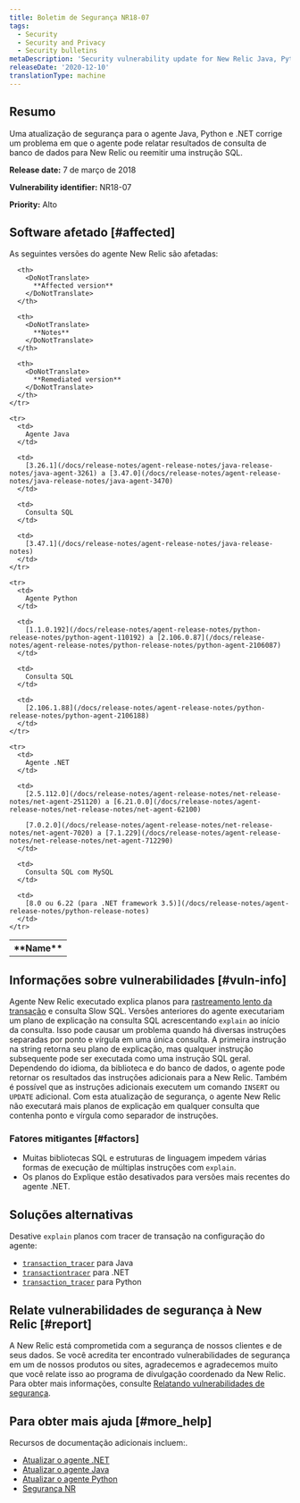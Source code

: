 ```yaml
---
title: Boletim de Segurança NR18-07
tags:
  - Security
  - Security and Privacy
  - Security bulletins
metaDescription: 'Security vulnerability update for New Relic Java, Python, and .NET agents.'
releaseDate: '2020-12-10'
translationType: machine
---
```


## Resumo

Uma atualização de segurança para o agente Java, Python e .NET corrige um problema em que o agente pode relatar resultados de consulta de banco de dados para New Relic ou reemitir uma instrução SQL.

<DoNotTranslate>**Release date:**</DoNotTranslate> 7 de março de 2018

<DoNotTranslate>**Vulnerability identifier:**</DoNotTranslate> NR18-07

<DoNotTranslate>**Priority:**</DoNotTranslate> Alto

## Software afetado [#affected]

As seguintes versões do agente New Relic são afetadas:

<table>
  <tbody>
    <tr>
      <th>
        <DoNotTranslate>
          **Name**
        </DoNotTranslate>
      </th>

      <th>
        <DoNotTranslate>
          **Affected version**
        </DoNotTranslate>
      </th>

      <th>
        <DoNotTranslate>
          **Notes**
        </DoNotTranslate>
      </th>

      <th>
        <DoNotTranslate>
          **Remediated version**
        </DoNotTranslate>
      </th>
    </tr>

    <tr>
      <td>
        Agente Java
      </td>

      <td>
        [3.26.1](/docs/release-notes/agent-release-notes/java-release-notes/java-agent-3261) a [3.47.0](/docs/release-notes/agent-release-notes/java-release-notes/java-agent-3470)
      </td>

      <td>
        Consulta SQL
      </td>

      <td>
        [3.47.1](/docs/release-notes/agent-release-notes/java-release-notes)
      </td>
    </tr>

    <tr>
      <td>
        Agente Python
      </td>

      <td>
        [1.1.0.192](/docs/release-notes/agent-release-notes/python-release-notes/python-agent-110192) a [2.106.0.87](/docs/release-notes/agent-release-notes/python-release-notes/python-agent-2106087)
      </td>

      <td>
        Consulta SQL
      </td>

      <td>
        [2.106.1.88](/docs/release-notes/agent-release-notes/python-release-notes/python-agent-2106188)
      </td>
    </tr>

    <tr>
      <td>
        Agente .NET
      </td>

      <td>
        [2.5.112.0](/docs/release-notes/agent-release-notes/net-release-notes/net-agent-251120) a [6.21.0.0](/docs/release-notes/agent-release-notes/net-release-notes/net-agent-62100)

        [7.0.2.0](/docs/release-notes/agent-release-notes/net-release-notes/net-agent-7020) a [7.1.229](/docs/release-notes/agent-release-notes/net-release-notes/net-agent-712290)
      </td>

      <td>
        Consulta SQL com MySQL
      </td>

      <td>
        [8.0 ou 6.22 (para .NET framework 3.5)](/docs/release-notes/agent-release-notes/python-release-notes)
      </td>
    </tr>
  </tbody>
</table>

## Informações sobre vulnerabilidades [#vuln-info]

Agente New Relic executado explica planos para [rastreamento lento da transação](/docs/apm/applications-menu/monitoring/viewing-slow-query-details) e consulta Slow SQL. Versões anteriores do agente executariam um plano de explicação na consulta SQL acrescentando `explain` ao início da consulta. Isso pode causar um problema quando há diversas instruções separadas por ponto e vírgula em uma única consulta. A primeira instrução na string retorna seu plano de explicação, mas qualquer instrução subsequente pode ser executada como uma instrução SQL geral. Dependendo do idioma, da biblioteca e do banco de dados, o agente pode retornar os resultados das instruções adicionais para a New Relic. Também é possível que as instruções adicionais executem um comando `INSERT` ou `UPDATE` adicional. Com esta atualização de segurança, o agente New Relic não executará mais planos de explicação em qualquer consulta que contenha ponto e vírgula como separador de instruções.

### Fatores mitigantes [#factors]

* Muitas bibliotecas SQL e estruturas de linguagem impedem várias formas de execução de múltiplas instruções com `explain`.
* Os planos do Explique estão desativados para versões mais recentes do agente .NET.

## Soluções alternativas

Desative `explain` planos com tracer de transação na configuração do agente:

* [`transaction_tracer`](/docs/agents/java-agent/configuration/java-agent-configuration-config-file#h2-Transaction-tracer) para Java
* [`transactiontracer`](/docs/agents/net-agent/configuration/net-agent-configuration#transaction_tracer) para .NET
* [`transaction_tracer`](/docs/agents/python-agent/configuration/python-agent-configuration#txn-tracer-settings) para Python

## Relate vulnerabilidades de segurança à New Relic [#report]

A New Relic está comprometida com a segurança de nossos clientes e de seus dados. Se você acredita ter encontrado vulnerabilidades de segurança em um de nossos produtos ou sites, agradecemos e agradecemos muito que você relate isso ao programa de divulgação coordenado da New Relic. Para obter mais informações, consulte [Relatando vulnerabilidades de segurança](/docs/security/new-relic-security/data-privacy/reporting-security-vulnerabilities).

## Para obter mais ajuda [#more_help]

Recursos de documentação adicionais incluem:.

* [Atualizar o agente .NET](/docs/agents/net-agent/installation/update-net-agent)
* [Atualizar o agente Java](/docs/agents/java-agent/installation/upgrade-java-agent)
* [Atualizar o agente Python](/docs/agents/python-agent/installation-configuration/upgrade-python-agent)
* [Segurança NR](https://newrelic.com/security)